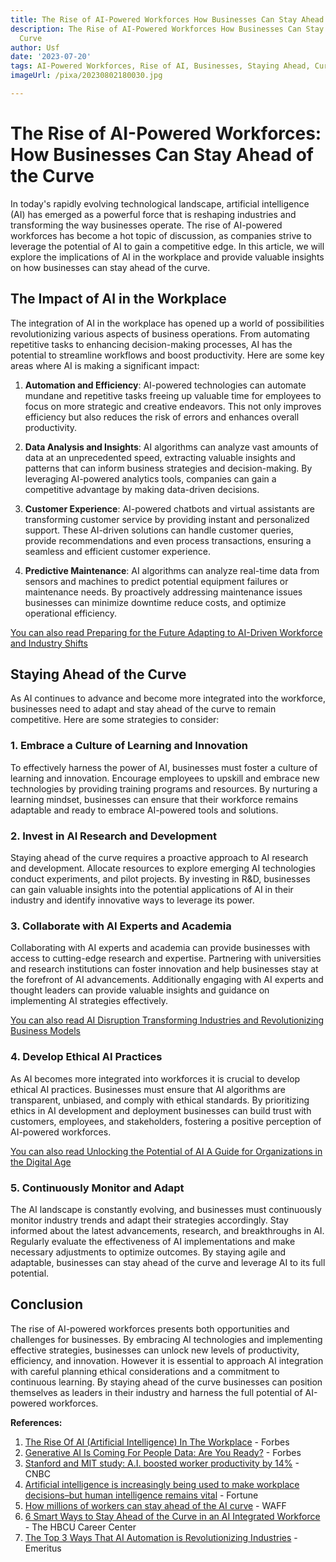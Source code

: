 ```yaml
---
title: The Rise of AI-Powered Workforces How Businesses Can Stay Ahead of the Curve
description: The Rise of AI-Powered Workforces How Businesses Can Stay Ahead of the
  Curve
author: Usf
date: '2023-07-20'
tags: AI-Powered Workforces, Rise of AI, Businesses, Staying Ahead, Curve
imageUrl: /pixa/20230802180030.jpg

---
```

# The Rise of AI-Powered Workforces: How Businesses Can Stay Ahead of the Curve

In today's  rapidly evolving  technological landscape, artificial intelligence (AI) has emerged as a  powerful  force that is  reshaping industries and transforming  the way  businesses operate. The rise of AI-powered workforces has become  a hot topic of discussion,  as companies strive to leverage the potential of AI to gain  a competitive edge. In this  article, we  will explore the implications of AI in the  workplace and provide valuable insights on how businesses can stay  ahead of the curve.

## The Impact of AI in the Workplace

The integration of AI in the workplace has opened  up a  world of possibilities revolutionizing various aspects of business operations. From  automating repetitive tasks to enhancing decision-making processes, AI has the potential to streamline workflows and  boost productivity. Here are some key areas where AI is making a significant impact:

1. **Automation and Efficiency**: AI-powered technologies can automate mundane and repetitive  tasks freeing up valuable  time for employees to focus on more strategic and creative endeavors. This not only improves  efficiency but also reduces the risk of errors and enhances overall productivity.

2. **Data Analysis and Insights**: AI algorithms  can analyze vast amounts of data at an unprecedented speed, extracting valuable insights and patterns that can inform business strategies and decision-making. By leveraging AI-powered analytics tools, companies can gain a competitive advantage by making data-driven decisions.

3. **Customer Experience**: AI-powered  chatbots and virtual assistants are transforming customer service by providing instant and personalized support. These AI-driven  solutions can handle  customer queries, provide recommendations  and even process  transactions, ensuring a seamless  and  efficient customer experience.

4. **Predictive Maintenance**: AI algorithms can analyze real-time data from sensors and machines  to predict potential equipment failures  or  maintenance needs. By proactively addressing maintenance issues businesses can  minimize downtime  reduce costs, and optimize operational efficiency.

[You can also read Preparing for the Future Adapting to AI-Driven Workforce and Industry Shifts](Preparing%20for%20the%20Future%20Adapting%20to%20AI-Driven%20Workforce%20and%20Industry%20Shifts)


## Staying Ahead of the Curve

As AI continues to advance and become more integrated into the workforce,  businesses need to adapt and stay ahead of the curve to remain competitive. Here are some  strategies to consider:

### 1. Embrace a  Culture of Learning and Innovation

To effectively harness the power of AI, businesses must  foster a culture of learning and innovation. Encourage employees to upskill and  embrace new  technologies by providing training programs and resources. By nurturing  a learning mindset, businesses can ensure that their workforce remains adaptable and ready to embrace AI-powered tools and solutions.

### 2. Invest in AI Research and Development

Staying ahead of the curve requires a  proactive approach to AI research  and development. Allocate resources  to explore emerging AI technologies conduct experiments, and pilot projects. By investing in R&D, businesses can gain valuable insights into the potential  applications of AI in their industry  and identify innovative ways to  leverage its power.

### 3. Collaborate with AI Experts and Academia

Collaborating with AI experts and academia can provide businesses with access to cutting-edge research and expertise. Partnering with universities and research institutions can foster  innovation and  help businesses stay at the forefront of  AI advancements. Additionally engaging with AI experts and thought  leaders can provide valuable insights and guidance on  implementing AI strategies effectively.

[You can also read AI Disruption  Transforming Industries and Revolutionizing Business Models](AI%20Disruption%20Transforming%20Industries%20and%20Revolutionizing%20Business%20Models)


### 4.  Develop Ethical AI Practices

As AI becomes more integrated into workforces it is crucial to develop ethical AI practices. Businesses must ensure  that AI algorithms are transparent, unbiased, and comply  with  ethical standards. By prioritizing ethics in AI development and deployment businesses can build trust with customers, employees, and stakeholders, fostering a positive perception of  AI-powered workforces.

[You can also read Unlocking the Potential of AI A Guide for Organizations in the Digital Age](Unlocking%20the%20Potential%20of%20AI%20A%20Guide%20for%20Organizations%20in%20the%20Digital%20Age)


### 5.  Continuously Monitor and Adapt

The AI landscape is constantly evolving, and businesses  must  continuously monitor industry trends and  adapt their strategies accordingly.  Stay informed about  the  latest advancements, research, and breakthroughs in AI. Regularly evaluate  the effectiveness of AI implementations and make necessary  adjustments to optimize outcomes. By staying agile and adaptable, businesses can stay ahead of the curve and leverage AI to  its full potential.

## Conclusion

The rise of AI-powered workforces presents both opportunities and  challenges for businesses. By embracing  AI technologies  and implementing effective strategies, businesses can unlock new levels of productivity, efficiency,  and innovation. However it is  essential  to approach AI integration with careful planning  ethical considerations and  a  commitment to continuous learning. By staying ahead of the curve businesses can position themselves as leaders  in their industry and harness the full potential of AI-powered workforces.

**References:**

1. [The Rise Of AI (Artificial Intelligence) In The Workplace](https://www.forbes.com/sites/forbesbooksauthors/2023/05/18/the-rise-of-ai-in-the-workplace/?sh=24a52c702224) - Forbes
2. [Generative AI Is Coming For  People Data: Are You Ready?](https://www.forbes.com/sites/forbestechcouncil/2023/07/20/generative-ai-is-coming-for-people-data-are-you-ready/?sh=24aed0961573)  - Forbes
3. [Stanford and MIT study: A.I. boosted worker productivity by 14%](https://www.cnbc.com/2023/04/25/stanford-and-mit-study-ai-boosted-worker-productivity-by-14percent.html) - CNBC
4. [Artificial intelligence is increasingly being used  to make workplace decisions–but human intelligence remains vital](https://fortune.com/2023/03/13/artificial-intelligence-make-workplace-decisions-human-intelligence-remains-vital-careers-tech-gary-friedman/) - Fortune
5. [How millions of workers can stay ahead of the AI curve](https://www.waff.com/2023/05/02/how-millions-workers-can-stay-ahead-ai-curve/) - WAFF
6. [6 Smart Ways to Stay Ahead of the Curve in  an AI Integrated Workforce](https://www.thehbcucareercenter.com/blog/6-smart-ways-to-stay-ahead-of-the-curve-in-an-ai-integrated-workforce) - The HBCU  Career Center
7. [The  Top 3 Ways That AI Automation is Revolutionizing Industries](https://emeritus.org/blog/ai-and-ml-benefits-of-ai-automation/) - Emeritus